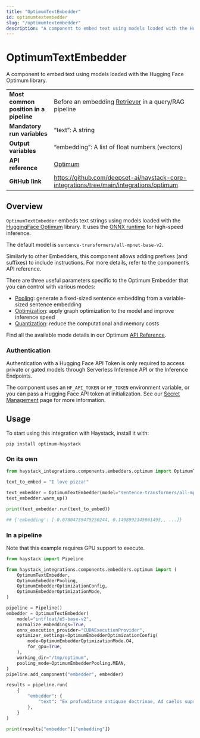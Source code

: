```yaml
---
title: "OptimumTextEmbedder"
id: optimumtextembedder
slug: "/optimumtextembedder"
description: "A component to embed text using models loaded with the Hugging Face Optimum library."
---
```


# OptimumTextEmbedder

A component to embed text using models loaded with the Hugging Face Optimum library.

|  |  |
| --- | --- |
| **Most common position in a pipeline** | Before an embedding [Retriever](../retrievers.mdx)  in a query/RAG pipeline                |
| **Mandatory run variables**            | “text”: A string                                                                          |
| **Output variables**                   | “embedding”: A list of float numbers (vectors)                                            |
| **API reference**                      | [Optimum](/reference/integrations-optimum)                                                       |
| **GitHub link**                        | https://github.com/deepset-ai/haystack-core-integrations/tree/main/integrations/optimum |

## Overview

`OptimumTextEmbedder` embeds text strings using models loaded with the [HuggingFace Optimum](https://huggingface.co/docs/optimum/index) library. It uses the [ONNX runtime](https://onnxruntime.ai/) for high-speed inference.

The default model is `sentence-transformers/all-mpnet-base-v2`.

Similarly to other Embedders, this component allows adding prefixes (and suffixes) to include instructions. For more details, refer to the component’s API reference.

There are three useful parameters specific to the Optimum Embedder that you can control with various modes:

- [Pooling](/reference/integrations-optimum#optimumembedderpooling): generate a fixed-sized sentence embedding from a variable-sized sentence embedding
- [Optimization](https://huggingface.co/docs/optimum/onnxruntime/usage_guides/optimization): apply graph optimization to the model and improve inference speed
- [Quantization](https://huggingface.co/docs/optimum/onnxruntime/usage_guides/quantization): reduce the computational and memory costs

Find all the available mode details in our Optimum [API Reference](/reference/integrations-optimum).

### Authentication

Authentication with a Hugging Face API Token is only required to access private or gated models through Serverless Inference API or the Inference Endpoints.

The component uses an `HF_API_TOKEN` or `HF_TOKEN` environment variable, or you can pass a Hugging Face API token at initialization. See our [Secret Management](../../concepts/secret-management.mdx) page for more information.

## Usage

To start using this integration with Haystack, install it with:

```shell
pip install optimum-haystack
```

### On its own

```python
from haystack_integrations.components.embedders.optimum import OptimumTextEmbedder

text_to_embed = "I love pizza!"

text_embedder = OptimumTextEmbedder(model="sentence-transformers/all-mpnet-base-v2")
text_embedder.warm_up()

print(text_embedder.run(text_to_embed))

## {'embedding': [-0.07804739475250244, 0.1498992145061493,, ...]}
```

### In a pipeline

Note that this example requires GPU support to execute.

```python
from haystack import Pipeline

from haystack_integrations.components.embedders.optimum import (
    OptimumTextEmbedder,
    OptimumEmbedderPooling,
    OptimumEmbedderOptimizationConfig,
    OptimumEmbedderOptimizationMode,
)

pipeline = Pipeline()
embedder = OptimumTextEmbedder(
    model="intfloat/e5-base-v2",
    normalize_embeddings=True,
    onnx_execution_provider="CUDAExecutionProvider",
    optimizer_settings=OptimumEmbedderOptimizationConfig(
        mode=OptimumEmbedderOptimizationMode.O4,
        for_gpu=True,
    ),
    working_dir="/tmp/optimum",
    pooling_mode=OptimumEmbedderPooling.MEAN,
)
pipeline.add_component("embedder", embedder)

results = pipeline.run(
    {
        "embedder": {
            "text": "Ex profunditate antiquae doctrinae, Ad caelos supra semper, Hoc incantamentum evoco, draco apparet, Incantamentum iam transactum est"
        },
    }
)

print(results["embedder"]["embedding"])
```
